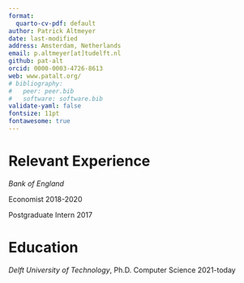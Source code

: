 ```yaml
---
format:
  quarto-cv-pdf: default
author: Patrick Altmeyer
date: last-modified
address: Amsterdam, Netherlands
email: p.altmeyer[at]tudelft.nl
github: pat-alt
orcid: 0000-0003-4726-8613
web: www.patalt.org/
# bibliography:
#   peer: peer.bib
#   software: software.bib
validate-yaml: false
fontsize: 11pt
fontawesome: true
---
```


# Relevant Experience

*Bank of England*

Economist \hfill 2018-2020

Postgraduate Intern \hfill 2017

# Education

*Delft University of Technology*, Ph.D. Computer Science \hfill 2021-today

<!-- # Selected Publications

::: {#refs-peer}
:::

# Software

::: {#refs-software}
::: -->